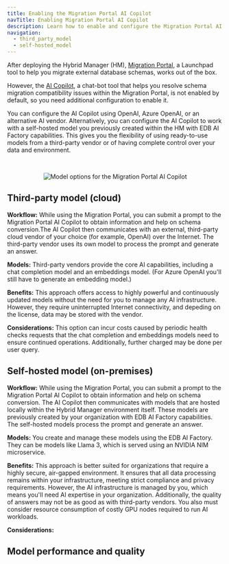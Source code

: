 ```yaml
---
title: Enabling the Migration Portal AI Copilot
navTitle: Enabling Migration Portal AI Copilot
description: Learn how to enable and configure the Migration Portal AI Copilot for Hybrid Manager.
navigation: 
  - third_party_model
  - self-hosted_model
---
```


After deploying the Hybrid Manager (HM), [Migration Portal](https://www.enterprisedb.com/docs/migration_portal/latest/), a Launchpad tool to help you migrate external database schemas, works out of the box. 

However, the [AI Copilot](https://www.enterprisedb.com/docs/migration_portal/latest/03_mp_using_portal/mp_ai_copilot/), a chat-bot tool that helps you resolve schema migration compatibility issues within the Migration Portal, is not enabled by default, so you need additional configuration to enable it.

You can configure the AI Copilot using OpenAI, Azure OpenAI, or an alternative AI vendor. Alternatively, you can configure the AI Copilot to work with a self-hosted model you previously created within the HM with EDB AI Factory capabilities. This gives you the flexibility of using ready-to-use models from a third-party vendor or of having complete control over your data and environment. 

<br/>

<center>

![Model options for the Migration Portal AI Copilot](/edb-postgres-ai/latest/hybrid-manager/images/mp_ai_copilot_models.svg)
 
</center>

## Third-party model (cloud)

**Workflow:** While using the Migration Portal, you can submit a prompt to the Migration Portal AI Copilot to obtain information and help on schema conversion.The AI Copilot then communicates with an external, third-party cloud vendor of your choice (for example, OpenAI) over the Internet. The third-party vendor uses its own model to process the prompt and generate an answer.

**Models:** Third-party vendors provide the core AI capabilities, including a chat completion model and an embeddings model. (For Azure OpenAI you'll still have to generate an embedding model.)

**Benefits:** This approach offers access to highly powerful and continuously updated models without the need for you to manage any AI infrastructure. However, they require uninterrupted Internet connectivity, and depeding on the license, data may be stored with the vendor.

**Considerations:** This option can incur costs caused by periodic health checks requests that the chat completion and embeddings models need to ensure continued operations. Additionally, further charged may be done per user query.

## Self-hosted model (on-premises)

**Workflow:** While using the Migration Portal, you can submit a prompt to the Migration Portal AI Copilot to obtain information and help on schema conversion. The AI Copilot then communicates with models that are hosted locally within the Hybrid Manager environment itself. These models are previously created by your organization with EDB AI Factory capabilities. The self-hosted models process the prompt and generate an answer.

**Models:** You create and manage these models using the EDB AI Factory. They can be models like Llama 3, which is served using an NVIDIA NIM microservice.

**Benefits:** This approach is better suited for organizations that require a highly secure, air-gapped environment. It ensures that all data processing remains within your infrastructure, meeting strict compliance and privacy requirements. However, the AI infrastructure is managed by you, which means you'll need AI expertise in your organization. Additionally, the quality of answers may not be as good as with third-party vendors. You also must consider resource consumption of costly GPU nodes required to run AI workloads. 

**Considerations:**

## Model performance and quality

